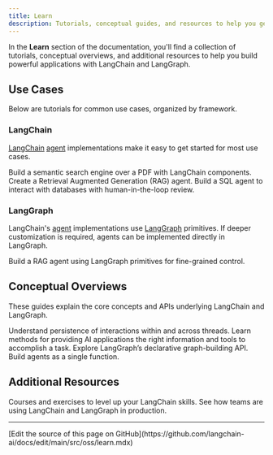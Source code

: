 ```yaml
---
title: Learn
description: Tutorials, conceptual guides, and resources to help you get started.
---
```




<StableCalloutJS />


In the **Learn** section of the documentation, you'll find a collection of tutorials, conceptual overviews, and additional resources to help you build powerful applications with LangChain and LangGraph.

## Use Cases

Below are tutorials for common use cases, organized by framework.

### LangChain

[LangChain](/oss/javascript/langchain/overview) [agent](/oss/javascript/langchain/agents) implementations make it easy to get started for most use cases.

<Card title="Semantic Search" icon="magnifying-glass" href="/oss/javascript/langchain/knowledge-base" horizontal>
  Build a semantic search engine over a PDF with LangChain components.
</Card>

<Card title="RAG Agent" icon="user-magnifying-glass" href="/oss/javascript/langchain/rag" horizontal>
  Create a Retrieval Augmented Generation (RAG) agent.
</Card>

<Card title="SQL Agent" icon="database" href="/oss/javascript/langchain/sql-agent" horizontal>
  Build a SQL agent to interact with databases with human-in-the-loop review.
</Card>



### LangGraph

LangChain's [agent](/oss/javascript/langchain/agents) implementations use [LangGraph](/oss/javascript/langgraph/overview) primitives.
If deeper customization is required, agents can be implemented directly in LangGraph.

<Card title="Custom RAG Agent" icon="user-magnifying-glass" href="/oss/javascript/langgraph/agentic-rag" horizontal>
  Build a RAG agent using LangGraph primitives for fine-grained control.
</Card>



## Conceptual Overviews

These guides explain the core concepts and APIs underlying LangChain and LangGraph.

<Card title="Memory" icon="brain" href="/oss/javascript/concepts/memory" horizontal>
  Understand persistence of interactions within and across threads.
</Card>

<Card title="Context engineering" icon="book-open" href="/oss/javascript/concepts/context" horizontal>
  Learn methods for providing AI applications the right information and tools to accomplish a task.
</Card>

<Card title="Graph API" icon="chart-network" href="/oss/javascript/langgraph/graph-api" horizontal>
  Explore LangGraph’s declarative graph-building API.
</Card>

<Card title="Functional API" icon="code" href="/oss/javascript/langgraph/functional-api" horizontal>
  Build agents as a single function.
</Card>

## Additional Resources

<Card title="LangChain Academy" icon="graduation-cap" href="https://academy.langchain.com/" horizontal>
  Courses and exercises to level up your LangChain skills.
</Card>

<Card title="Case Studies" icon="screen-users" href="/oss/javascript/langgraph/case-studies" horizontal>
  See how teams are using LangChain and LangGraph in production.
</Card>

---

<Callout icon="pen-to-square" iconType="regular">
  [Edit the source of this page on GitHub](https://github.com/langchain-ai/docs/edit/main/src/oss/learn.mdx)
</Callout>
